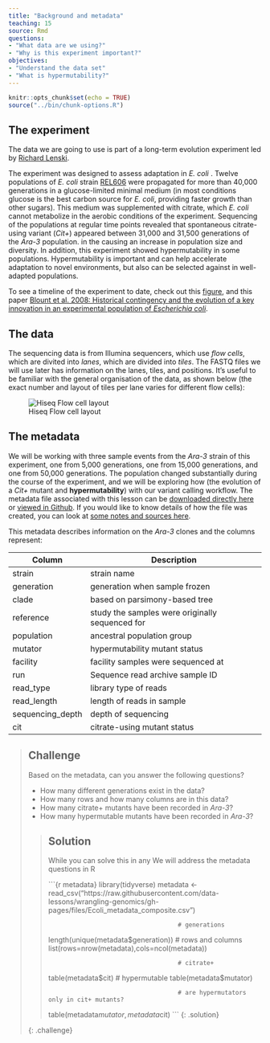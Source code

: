 ```yaml
---
title: "Background and metadata"
teaching: 15
source: Rmd
questions:
- "What data are we using?"
- "Why is this experiment important?"
objectives:
- "Understand the data set"
- "What is hypermutability?"
---
```


```r
knitr::opts_chunk$set(echo = TRUE)
source("../bin/chunk-options.R")
```

## The experiment

The data we are going to use is part of a long-term evolution experiment led by [Richard
Lenski](https://en.wikipedia.org/wiki/E._coli_long-term_evolution_experiment).
 
The experiment was designed to assess adaptation in *E. coli* . Twelve populations of *E. coli*
strain [REL606][REL606] were propagated for more than 40,000 generations in a glucose-limited
minimal medium (in most conditions glucose is the best carbon source for *E. coli*, providing
faster growth than other sugars). This medium was supplemented with citrate, which *E. coli* cannot
metabolize in the aerobic conditions of the experiment. Sequencing of the populations at regular
time points revealed that spontaneous citrate-using variant (*Cit+*) appeared between 31,000 and
31,500 generations of the *Ara-3* population. in the causing an increase in population size and
diversity. In addition, this experiment showed hypermutability in some populations. Hypermutability
is important and can help accelerate adaptation to novel environments, but also can be selected
against in well-adapted populations.
 
To see a timeline of the experiment to date, check out this
[figure](https://en.wikipedia.org/wiki/E._coli_long-term_evolution_experiment#/media/File:LTEE_Timeline_as_of_May_28,_2016.png),
and this paper [Blount et al. 2008: Historical contingency and the evolution of a key innovation in
an experimental population of *Escherichia coli*](http://www.pnas.org/content/105/23/7899).

## The data

The sequencing data is from Illumina sequencers, which use *flow cells*, which are divited into *lanes*, which are divided into *tiles*. The FASTQ files we will use later has information on the lanes, tiles, and positions. It's useful to be familiar with the general organisation of the data, as shown below (the exact number and layout of tiles per lane varies for different flow cells):

![Hiseq Flow cell layout](../fig/hiseq-flow-cell.png)
 
 
## The metadata

We will be working with three sample events from the *Ara-3* strain of this experiment, one from
5,000 generations, one from 15,000 generations, and one from 50,000 generations. The population
changed substantially during the course of the experiment, and we will be exploring how (the
evolution of a *Cit+* mutant and **hypermutability**) with our variant calling workflow. The
metadata file associated with this lesson can be [downloaded directly
here](https://raw.githubusercontent.com/data-lessons/wrangling-genomics/gh-pages/files/Ecoli_metadata_composite.csv)
or [viewed in
Github](https://github.com/data-lessons/wrangling-genomics/blob/gh-pages/files/Ecoli_metadata_composite.csv).
If you would like to know details of how the file was created, you can look at [some notes and
sources
here](https://github.com/data-lessons/wrangling-genomics/blob/gh-pages/files/Ecoli_metadata_composite_README.md).


This metadata describes information on the *Ara-3* clones and the columns represent:

| Column           | Description                                |
|------------------|--------------------------------------------|
| strain           | strain name					|
| generation       | generation when sample frozen		|
| clade            | based on parsimony-based tree		|
| reference        | study the samples were originally sequenced for				|
| population       | ancestral population group |
| mutator          | hypermutability mutant status |
| facility         | facility samples were sequenced at |
| run              | Sequence read archive sample ID		|
| read_type        | library type of reads |
| read_length      | length of reads in sample |
| sequencing_depth | depth of sequencing |
| cit              | citrate-using mutant status		|


> ## Challenge
>
> Based on the metadata, can you answer the following questions?
>
> * How many different generations exist in the data?
> * How many rows and how many columns are in this data?
> * How many citrate+ mutants have been recorded in *Ara-3*?
> * How many hypermutable mutants have been recorded in *Ara-3*?
> 
> > ## Solution
> >
> > While you can solve this in any We will address the metadata questions in R
> > 
> > ```{r metadata}
> > library(tidyverse)
> > metadata <- read_csv("https://raw.githubusercontent.com/data-lessons/wrangling-genomics/gh-pages/files/Ecoli_metadata_composite.csv")
> >
> >                                         # generations
> > length(unique(metadata$generation))
> >                                         # rows and columns
> > list(rows=nrow(metadata),cols=ncol(metadata))
> >
> >                                         # citrate+
> > table(metadata$cit)
> >                                         # hypermutable
> > table(metadata$mutator)
> >
> >                                         # are hypermutators only in cit+ mutants?
> > table(metadata$mutator,metadata$cit)
> > ```
>{: .solution}
>
{: .challenge}

[REL606]: http://ecoliwiki.net/colipedia/index.php/Category:Strain:REL606
